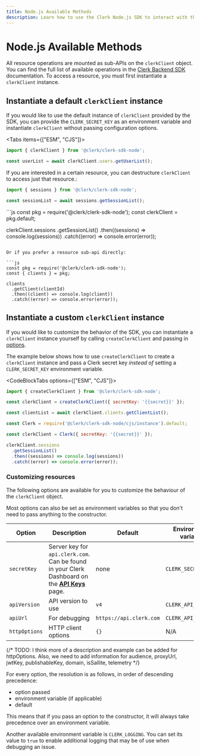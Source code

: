 ```yaml
---
title: Node.js Available Methods
description: Learn how to use the Clerk Node.js SDK to interact with the Clerk API.
---
```


# Node.js Available Methods

All resource operations are mounted as sub-APIs on the `clerkClient` object. You can find the full list of available operations in the [Clerk Backend SDK](/docs/references/backend/overview) documentation. To access a resource, you must first instantiate a `clerkClient` instance.

## Instantiate a default `clerkClient` instance

If you would like to use the default instance of `clerkClient` provided by the SDK, you can provide the `CLERK_SECRET_KEY` as an environment variable and instantiate `clerkClient` without passing configuration options.

<Tabs items={["ESM", "CJS"]}>
  <Tab>
  ```js
  import { clerkClient } from '@clerk/clerk-sdk-node';

  const userList = await clerkClient.users.getUserList();
  ```

  If you are interested in a certain resource, you can destructure `clerkClient` to access just that resource.:

  ```js
  import { sessions } from '@clerk/clerk-sdk-node';

  const sessionList = await sessions.getSessionList();
  ```
  </Tab>

  <Tab>
  ```js
  const pkg = require('@clerk/clerk-sdk-node');
  const clerkClient = pkg.default;

  clerkClient.sessions
    .getSessionList()
    .then((sessions) => console.log(sessions))
    .catch((error) => console.error(error));
  ```

  Or if you prefer a resource sub-api directly:

  ```js
  const pkg = require('@clerk/clerk-sdk-node');
  const { clients } = pkg;

  clients
    .getClient(clientId)
    .then((client) => console.log(client))
    .catch((error) => console.error(error));
  ```
  </Tab>
</Tabs>

## Instantiate a custom `clerkClient` instance

If you would like to customize the behavior of the SDK, you can instantiate a `clerkClient` instance yourself by calling `createClerkClient` and passing in [options](#customizing-resources).

The example below shows how to use `createClerkClient` to create a `clerkClient` instance and pass a Clerk secret key *instead of* setting a `CLERK_SECRET_KEY` environment variable.

<InjectKeys>

<CodeBlockTabs options={["ESM", "CJS"]}>
```js
import { createClerkClient } from '@clerk/clerk-sdk-node';

const clerkClient = createClerkClient({ secretKey: '{{secret}}' });

const clientList = await clerkClient.clients.getClientList();
```

```js
const Clerk = require('@clerk/clerk-sdk-node/cjs/instance').default;

const clerkClient = Clerk({ secretKey: '{{secret}}' });

clerkClient.sessions
  .getSessionList()
  .then((sessions) => console.log(sessions))
  .catch((error) => console.error(error));
```
</CodeBlockTabs>

</InjectKeys>

### Customizing resources

The following options are available for you to customize the behaviour of the `clerkClient` object.

<Callout type="info">
  Most options can also be set as environment variables so that you don't need to pass anything to the constructor.
</Callout>

| Option | Description | Default | Environment variable |
| --- | --- | --- | --- |
| `secretKey` | Server key for `api.clerk.com`. Can be found in your Clerk Dashboard on the **[API Keys](https://dashboard.clerk.com/last-active?path=api-keys)** page. | none | `CLERK_SECRET_KEY` |
| `apiVersion` | API version to use | `v4` | `CLERK_API_VERSION` |
| `apiUrl` | For debugging | `https://api.clerk.com` | `CLERK_API_URL` |
| `httpOptions` | HTTP client options | `{}` | N/A |

{/* TODO: I think more of a description and example can be added for httpOptions. Also, we need to add information for audience, proxyUrl, jwtKey, publishableKey, domain, isSallite, telemetry */}

For every option, the resolution is as follows, in order of descending precedence:

- option passed
- environment variable (if applicable)
- default

This means that if you pass an option to the constructor, it will always take precedence over an environment variable.

Another available environment variable is `CLERK_LOGGING`. You can set its value to `true` to enable additional logging that may be of use when debugging an issue.
